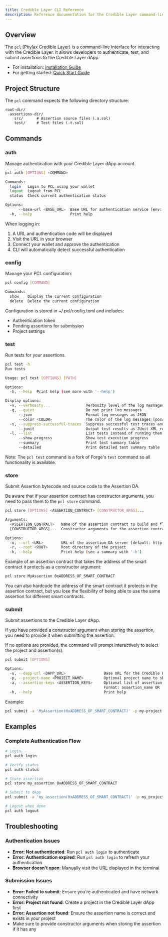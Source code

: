 ```yaml
---
title: Credible Layer CLI Reference
description: Reference documentation for the Credible Layer command-line interface
---
```


## Overview

The [`pcl` (Phylax Credible Layer)](https://github.com/phylaxsystems/pcl/tree/main) is a command-line interface for interacting with the Credible Layer. It allows developers to authenticate, test, and submit assertions to the Credible Layer dApp.

- For installation: [Installation Guide](/credible/credible-install)
- For getting started: [Quick Start Guide](/credible/pcl-quickstart)

## Project Structure

The `pcl` command expects the following directory structure:

```text
root-dir/
  assertions-dir/
    src/      # Assertion source files (.a.sol)
    test/     # Test files (.t.sol)
```

## Commands

### auth

Manage authentication with your Credible Layer dApp account.

```bash
pcl auth [OPTIONS] <COMMAND>

Commands:
  login   Login to PCL using your wallet
  logout  Logout from PCL
  status  Check current authentication status

Options:
      --base-url <BASE_URL>  Base URL for authentication service [env: AUTH_BASE_URL=] [default: https://credible-layer-dapp.pages.dev]
  -h, --help                 Print help
```

When logging in:

1. A URL and authentication code will be displayed
2. Visit the URL in your browser
3. Connect your wallet and approve the authentication
4. CLI will automatically detect successful authentication

### config

Manage your PCL configuration:

```bash
pcl config [COMMAND]

Commands:
  show    Display the current configuration
  delete  Delete the current configuration
```

Configuration is stored in ~/.pcl/config.toml and includes:

- Authentication token
- Pending assertions for submission
- Project settings

### test

Run tests for your assertions.

```bash
pcl test -h
Run tests

Usage: pcl test [OPTIONS] [PATH]

Options:
  -h, --help  Print help (see more with '--help')

Display options:
  -v, --verbosity...                Verbosity level of the log messages.
  -q, --quiet                       Do not print log messages
      --json                        Format log messages as JSON
      --color <COLOR>               The color of the log messages [possible values: auto, always, never]
  -s, --suppress-successful-traces  Suppress successful test traces and show only traces for failures [env: FORGE_SUPPRESS_SUCCESSFUL_TRACES=]
      --junit                       Output test results as JUnit XML report
  -l, --list                        List tests instead of running them
      --show-progress               Show test execution progress
      --summary                     Print test summary table
      --detailed                    Print detailed test summary table
```

Note: The `pcl test` command is a fork of Forge's `test` command so all functionality is available.

### store

Submit Assertion bytecode and source code to the Assertion DA.

Be aware that if your assertion contract has constructor arguments, you need to pass them to the `pcl store` command.

```bash
pcl store [OPTIONS] <ASSERTION_CONTRACT> [CONSTRUCTOR_ARGS]...

Arguments:
  <ASSERTION_CONTRACT>   Name of the assertion contract to build and flatten
  [CONSTRUCTOR_ARGS]...  Constructor arguments for the assertion contract

Options:
  -u, --url <URL>        URL of the assertion-DA server [default: http://localhost:5001]
  -r, --root <ROOT>      Root directory of the project
  -h, --help             Print help (see a summary with '-h')
```

Example of an assertion contract that takes the address of the smart contract it protects as a constructor argument:

```bash
pcl store MyAssertion 0xADDRESS_OF_SMART_CONTRACT
```

<Note>
You can also hardcode the address of the smart contract it protects in the assertion contract, but you lose the flexibility of being able to use the same assertion for different smart contracts.
</Note>

### submit

Submit assertions to the Credible Layer dApp.

If you have provided a constructor argument when storing the assertion, you need to provide it when submitting the assertion.

If no options are provided, the command will prompt interactively to select the project and assertion(s).

```bash
pcl submit [OPTIONS]

Options:
  -u, --dapp-url <DAPP_URL>                 Base URL for the Credible Layer dApp API [default: http://localhost:3003/api/v1]
  -p, --project-name <PROJECT_NAME>         Optional project name to skip interactive selection
  -a, --assertion-keys <ASSERTION_KEYS>     Optional list of assertion name and constructor args to skip interactive selection
                                            Format: assertion_name OR 'assertion_name(constructor_arg0,constructor_arg1)'
  -h, --help                                Print help
```

Example:

```bash
pcl submit -a 'MyAssertion(0xADDRESS_OF_SMART_CONTRACT)' -p my-project
```

## Examples

### Complete Authentication Flow

```bash
# Login
pcl auth login

# Verify status
pcl auth status

# Store assertion
pcl store my_assertion 0xADDRESS_OF_SMART_CONTRACT

# Submit to dApp
pcl submit -a 'my_assertion(0xADDRESS_OF_SMART_CONTRACT)' -p my_project

# Logout when done
pcl auth logout
```

## Troubleshooting

### Authentication Issues

- **Error: Not authenticated**: Run `pcl auth login` to authenticate
- **Error: Authentication expired**: Run `pcl auth login` to refresh your authentication
- **Browser doesn't open**: Manually visit the URL displayed in the terminal

### Submission Issues

- **Error: Failed to submit**: Ensure you're authenticated and have network connectivity
- **Error: Project not found**: Create a project in the Credible Layer dApp first
- **Error: Assertion not found**: Ensure the assertion name is correct and exists in your project
- Make sure to provide constructor arguments when storing the assertion if it has any